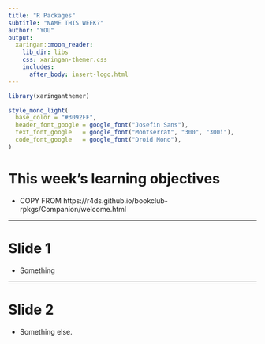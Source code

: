 ```yaml
---
title: "R Packages"
subtitle: "NAME THIS WEEK?"
author: "YOU"
output:
  xaringan::moon_reader:
    lib_dir: libs
    css: xaringan-themer.css
    includes:
      after_body: insert-logo.html
---
```


```r
library(xaringanthemer)
```

```r
style_mono_light(
  base_color = "#3092FF",
  header_font_google = google_font("Josefin Sans"),
  text_font_google   = google_font("Montserrat", "300", "300i"),
  code_font_google   = google_font("Droid Mono"),
)
```

# This week's learning objectives

- COPY FROM https://r4ds.github.io/bookclub-rpkgs/Companion/welcome.html

---

# Slide 1

- Something

---

# Slide 2

- Something else.
